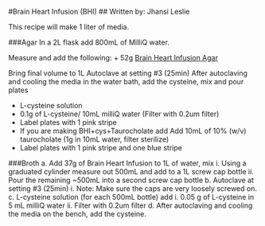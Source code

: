 #Brain Heart Infusion (BHI)
## Written by: Jhansi Leslie 

This recipe  will make 1 liter of media. 

###Agar 
In a 2L flask add 800mL of MilliQ water.  

Measure and add the following:
+ 52g [Brain Heart Infusion Agar](http://www.bdbiosciences.com/us/cell-culture/media-supplements/media-supplements/ao-animal-origin/porcine/proteose-peptone-no3/p/211693)

Bring final volume to 1L
Autoclave at setting #3 (25min)
After autoclaving and cooling the media in the water bath, add the cysteine, mix and pour plates

+ L-cysteine solution
* 0.1g of L-cysteine/ 10mL milliQ water (Filter with 0.2um filter)
* Label plates with 1 pink stripe
+ If you are making BHI+cys+Taurocholate add Add 10mL of 10% (w/v) taurocholate  (1g in 10mL water, filter sterilize) 
* Label plates with 1 pink stripe and one blue stripe 

###Broth
a.	Add 37g of Brain Heart Infusion to 1L of water, mix 
i.	Using a graduated cylinder measure out 500mL and add to a 1L screw cap bottle 
ii.	Pour the remaining ~500mL into a second screw cap bottle 
b.	Autoclave at setting #3 (25min)
i.	Note: Make sure the caps are very loosely screwed on. 
c.	L-cysteine solution (for each 500mL bottle) add
i.	0.05 g of L-cysteine in 5 mL milliQ water
ii.	Filter with 0.2um filter 
d.	After autoclaving and cooling the media on the bench, add the cysteine. 
